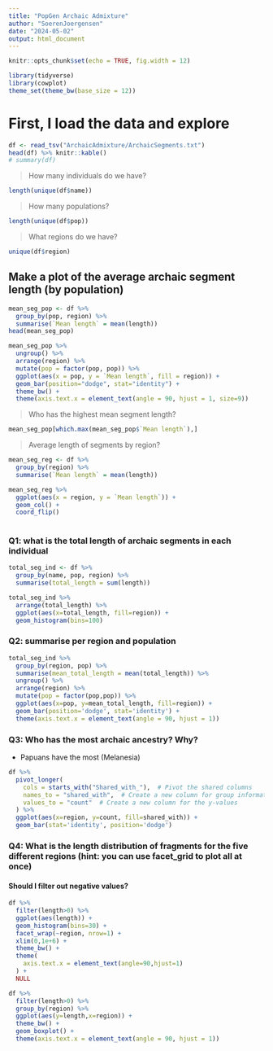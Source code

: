```yaml
---
title: "PopGen Archaic Admixture"
author: "SoerenJoergensen"
date: "2024-05-02"
output: html_document
---
```


```r
knitr::opts_chunk$set(echo = TRUE, fig.width = 12)
```

```r
library(tidyverse)
library(cowplot)
theme_set(theme_bw(base_size = 12))
```



# First, I load the data and explore

```r
df <- read_tsv("ArchaicAdmixture/ArchaicSegments.txt")
head(df) %>% knitr::kable()
# summary(df)
```

> How many individuals do we have?

```r
length(unique(df$name))
```

> How many populations?

```r
length(unique(df$pop))
```

> What regions do we have?

```r
unique(df$region)
```

## Make a plot of the average archaic segment length (by population) 

```r

mean_seg_pop <- df %>% 
  group_by(pop, region) %>% 
  summarise(`Mean length` = mean(length))
head(mean_seg_pop)

mean_seg_pop %>% 
  ungroup() %>% 
  arrange(region) %>% 
  mutate(pop = factor(pop, pop)) %>% 
  ggplot(aes(x = pop, y = `Mean length`, fill = region)) +
  geom_bar(position="dodge", stat="identity") +
  theme_bw() +
  theme(axis.text.x = element_text(angle = 90, hjust = 1, size=9))

```

> Who has the highest mean segment length?

```r
mean_seg_pop[which.max(mean_seg_pop$`Mean length`),]
```

> Average length of segments by region?

```r
mean_seg_reg <- df %>% 
  group_by(region) %>% 
  summarise(`Mean length` = mean(length))

mean_seg_reg %>% 
  ggplot(aes(x = region, y = `Mean length`)) +
  geom_col() +
  coord_flip()
  
```

### Q1: what is the total length of archaic segments in each individual

```r
total_seg_ind <- df %>% 
  group_by(name, pop, region) %>% 
  summarise(total_length = sum(length))

total_seg_ind %>% 
  arrange(total_length) %>% 
  ggplot(aes(x=total_length, fill=region)) +
  geom_histogram(bins=100)
```

### Q2: summarise per region and population

```r
total_seg_ind %>% 
  group_by(region, pop) %>% 
  summarise(mean_total_length = mean(total_length)) %>% 
  ungroup() %>% 
  arrange(region) %>% 
  mutate(pop = factor(pop,pop)) %>% 
  ggplot(aes(x=pop, y=mean_total_length, fill=region)) +
  geom_bar(position='dodge', stat='identity') +
  theme(axis.text.x = element_text(angle = 90, hjust = 1))
```

### Q3: Who has the most archaic ancestry? Why?

* Papuans have the most (Melanesia)

```r
df %>% 
  pivot_longer(
    cols = starts_with("Shared_with_"),  # Pivot the shared columns
    names_to = "shared_with",  # Create a new column for group information
    values_to = "count"  # Create a new column for the y-values
  ) %>% 
  ggplot(aes(x=region, y=count, fill=shared_with)) +
  geom_bar(stat='identity', position='dodge')

```

### Q4: What is the length distribution of fragments for the five different regions (hint: you can use facet_grid to plot all at once)

#### Should I filter out negative values? 

```r
df %>% 
  filter(length>0) %>% 
  ggplot(aes(length)) +
  geom_histogram(bins=30) +
  facet_wrap(~region, nrow=1) +
  xlim(0,1e+6) +
  theme_bw() +
  theme(
    axis.text.x = element_text(angle=90,hjust=1)
  ) +
  NULL

```

```r


df %>%
  filter(length>0) %>% 
  group_by(region) %>%
  ggplot(aes(y=length,x=region)) + 
  theme_bw() +
  geom_boxplot() + 
  theme(axis.text.x = element_text(angle = 90, hjust = 1))
```




